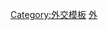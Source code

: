 {{Navbox
|name  = 義大利駐外機構
|title = {{flagdeco|ITA}} {{Link-en|義大利駐外機構列表|List of diplomatic missions of Italy|義大利駐外機構}}
|state = {{{state|autocollapse}}}
|listclass = hlist
|below= 未註記者為[[大使館]]或{{Link-de|常駐代表處|Ständige Vertretung}}，【方括號】為總領事館或領事館，<s>划线</s>為已撤銷者，''斜體''為[[實質大使館|實質代表機構]]
|image = [[File:Emblem of Italy.svg|80px|義大利國徽]]
|group1= 正式
|list1 = {{Template:Navbox subgroup
|groupstyle = width:6em;
|liststyle = width:auto;
|group1= 亞洲、大洋洲
|list1 = 
* [[意大利駐香港總領事館|【香港】]]
*{{Link-ja|義大利駐日大使館|駐日イタリア大使館|東京}}
* {{Link-ja|義大利駐大阪總領事館|在大阪イタリア総領事館|【大阪】}}
*{{Link-ko|義大利駐韓大使館|주한 이탈리아 대사관|首爾}}
*{{Link-az|義大利駐亞塞拜然大使館|İtaliyanın Azərbaycan səfirliyi|巴庫}}
*{{Link-it|義大利駐阿富汗大使館|Ambasciata d'Italia a Kabul|喀布爾}}
*{{Link-it|義大利駐土耳其大使館|Ambasciata d'Italia ad Ankara|安卡拉}}

|group2 = 　　　　歐洲
|list2  = 
*{{Link-en|義大利駐英國大使館|Embassy of Italy, London|倫敦}}
*{{Link-fr|義大利駐法國大使館|Ambassade d'Italie en France|巴黎}}
* {{Link-fr|義大利駐里昂總領事館|Consulat général d'Italie à Lyon|【里昂】}}
* {{Link-fr|義大利駐馬賽總領事館|Consulat général d'Italie à Marseille|【马赛】}}
* {{Link-fr|義大利駐梅斯總領事館|Consulat général d'Italie à Metz|【梅斯】}}
* {{Link-fr|義大利駐尼斯總領事館|Consulat général d'Italie à Nice|【尼斯】}}
*{{Link-it|義大利駐比利時大使館|Ambasciata d'Italia a Bruxelles|布魯塞爾}}
*{{Link-it|義大利駐德國大使館|Ambasciata d'Italia a Berlino|柏林}}
*{{Link-sv|義大利駐瑞典大使館|Italiens ambassad i Stockholm|斯德哥爾摩}}
*{{Link-no|義大利駐挪威大使館|Italias ambassade i Oslo|奧斯陸}}
*{{Link-it|義大利駐聖座大使館|Ambasciata d'Italia presso la Santa Sede|梵諦岡}}
*{{Link-it|義大利駐聖馬利諾大使館|Ambasciata d'Italia a San Marino|聖馬利諾}}
*{{Link-de|義大利駐西班牙大使館|Italienische Botschaft in Madrid|馬德里}}
*[[意大利驻捷克大使馆|布拉格]]
*{{Link-it|義大利駐保加利亞大使館|Ambasciata d'Italia a Sofia|索菲亞}}
*{{Link-en|義大利駐阿爾巴尼亞大使館|Embassy of Italy, Tirana|地拉那}}
*{{Link-it|義大利駐波蘭大使館|Ambasciata d'Italia a Varsavia|華沙}}
*{{Link-en|義大利駐烏克蘭大使館|Embassy of Italy, Kiev|基輔}}
*{{Link-it|義大利駐俄羅斯大使館|Ambasciata d'Italia a Mosca|莫斯科}}

|group3 = 　　　　非洲
|list3 = 
*{{Link-fr|義大利駐摩洛哥大使館|Ambassade d'Italie au Maroc|拉巴特}}

|group4 = 　　　　美洲
|list4 = 
* {{Link-en|義大利駐美國大使館|Embassy of Italy, Washington, D.C.|華盛頓特區}}
*{{Link-en|義大利駐加拿大大使館|Embassy of Italy, Ottawa|渥太華}}
*{{Link-de|義大利駐阿根廷大使館|Italienische Botschaft in Buenos Aires|布宜諾斯艾利斯}}
}}
|group2 = 已撤銷及非正式
|list2 ={{Template:Navbox subgroup
|groupstyle = width:6em;
|liststyle = width:auto;
|group1 = 已撤銷
|list1 =
*<s>[[原意大利驻天津领事馆|天津]]</s>

|group2 = 實質代表機構
|list2 =
*''[[義大利經濟貿易文化推廣辦事處|台北]]''
}}
}}<noinclude>
{{collapsible option}}
[[Category:義大利駐外機構| ]]
[[Category:外交模板]]
[[Category:義大利模板|外]]
</noinclude>